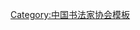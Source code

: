 {{Navbox
| name   = 中国书法家协会第八届理事会
| title  = [[中国书法家协会]]第八届理事会
| above  = 2021年1月－
| bodyclass = hlist
| group1 = 名誉主席
| list1  = 
* [[沈鵬 (書法家)|沈　鹏]]
* [[张海 (书法家)|张　海]]
* [[苏士澍]]
| group2 = 主席
| list2  = [[孙晓云]]
| group3 = 副主席
| list3  = 
* [[王丹 (书法家)|王　丹]]
* [[毛国典]]
* [[叶培贵]]
* [[代跃|代　跃]]
* [[刘月卯]]
* [[李昕|李　昕]]
* [[张继 (书法家)|张　继]]
* [[张建会]]
* [[张胜伟]]
* [[顾亚龙]]
* [[鄢福初]]
* [[潘善助]]
| group4 = 
| list4  = 
| group5 = 
| list5  = 
| group6 = 
| list6  = 
}}<noinclude>
{{collapsible option}}
[[Category:中国书法家协会模板]]
</noinclude>